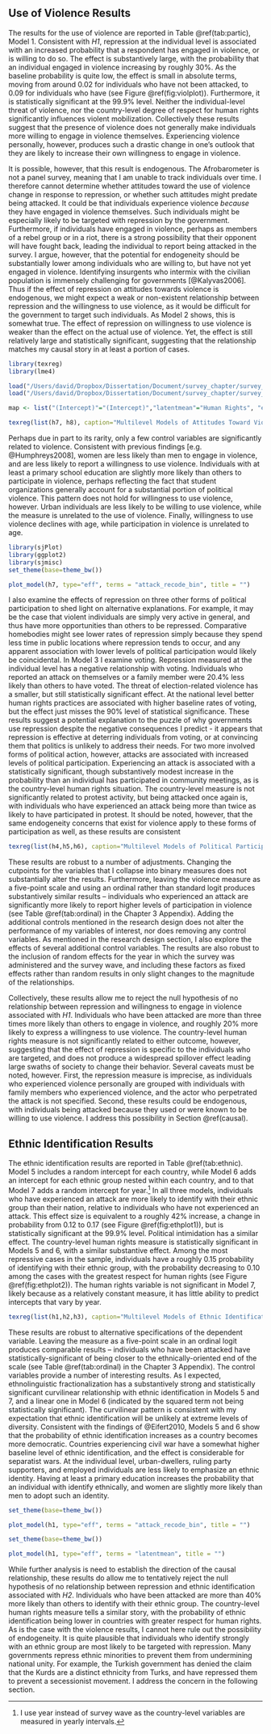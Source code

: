 ## Use of Violence Results

The results for the use of  violence are reported in Table \@ref(tab:partic), Model 1. Consistent with *H1*, repression at the individual level is associated with an increased probability that a respondent has engaged in violence, or is willing to do so. The effect is substantively large, with the probability that an individual engaged in violence increasing by roughly 30%. As the baseline probability is quite low, the effect is small in absolute terms, moving from around 0.02 for individuals who have not been attacked, to 0.09 for individuals who have (see Figure \@ref(fig:violplot)). Furthermore, it is statistically significant at the 99.9% level. Neither the individual-level threat of violence, nor the country-level degree of respect for human rights significantly influences violent mobilization. Collectively these results suggest that the presence of violence does not generally make individuals more willing to engage in violence themselves. Experiencing violence personally, however, produces such a drastic change in one's outlook that they are likely to increase their own willingness to engage in violence.

It is possible, however, that this result is endogenous. The Afrobarometer is not a panel survey, meaning that I am unable to track individuals over time. I therefore cannot determine whether attitudes toward the use of violence change in response to repression, or whether such attitudes might predate being attacked. It could be that individuals experience violence *because* they have engaged in violence themselves. Such individuals might be especially likely to be targeted with repression by the government. Furthermore, if individuals have engaged in violence, perhaps as members of a rebel group or in a riot, there is a strong possibility that their opponent will have fought back, leading the individual to report being attacked in the survey. I argue, however, that the potential for endogeneity should be substantially lower among individuals who are willing to, but have not yet engaged in violence. Identifying insurgents who intermix with the civilian population is immensely challenging for governments [@Kalyvas2006]. Thus if the effect of repression on attitudes towards violence is endogenous, we might expect a weak or non-existent relationship between repression and the willingness to use violence, as it would be difficult for the government to target such individuals. As Model 2 shows, this is somewhat true. The effect of repression on willingness to use violence is weaker than the effect on the actual use of violence. Yet, the effect is still relatively large and statistically significant, suggesting that the relationship matches my causal story in at least a portion of cases.

```r
library(texreg)
library(lme4)

load("/Users/david/Dropbox/Dissertation/Document/survey_chapter/survey_data/merged_afrobarometer.Rds")
load("/Users/david/Dropbox/Dissertation/Document/survey_chapter/survey_data/survey_models.Rdata")

map <- list("(Intercept)"="(Intercept)","latentmean"="Human Rights", "ethfrac"="Ethnolinguistic Fractionalization", "I(ethfrac^2)"="Ethnolinguistic Fractionalization$^{2}$", "polity2"="Polity", "civil1"="Civil War", "separatist1"="Separatist War", "attack_recode_bin1"="Attacked", "intim_recode_bin1"="Intimidated", "employment_recode1"="Employed", "primary1"="Primary Education", "urban_recode1"="Urban", "ruling_supporter1"="Ruling Party Supporter", "lage"="Age", "sex2"="Female")

texreg(list(h7, h8), caption="Multilevel Models of Attitudes Toward Violence", custom.coef.map=map, custom.model.names=c("M1 Violence (Used)", "M2 Violence (Willing)"), label="tab:violence")
```

Perhaps due in part to its rarity, only a few control variables are significantly related to violence. Consistent with previous findings [e.g. @Humphreys2008], women are less likely than men to engage in violence, and are less likely to report a willingness to use violence. Individuals with at least a primary school education are slightly more likely than others to participate in violence, perhaps reflecting the fact that student organizations generally account for a substantial portion of political violence. This pattern does not hold for willingness to use violence, however. Urban individuals are less likely to be willing to use violence, while the measure is unrelated to the use of violence. Finally, willingness to use violence declines with age, while participation in violence is unrelated to age.

```r
library(sjPlot)
library(ggplot2)
library(sjmisc)
set_theme(base=theme_bw())

plot_model(h7, type="eff", terms = "attack_recode_bin", title = "")
```

I also examine the effects of repression on three other forms of political participation to shed light on alternative explanations. For example, it may be the case that violent individuals are simply very active in general, and thus have more opportunities than others to be repressed. Comparative homebodies might see lower rates of repression simply because they spend less time in public locations where repression tends to occur, and any apparent association with lower levels of political participation would likely be coincidental. In Model 3 I examine voting. Repression measured at the individual level has a negative relationship with voting. Individuals who reported an attack on themselves or a family member were 20.4% less likely than others to have voted. The threat of election-related violence has a smaller, but still statistically significant effect. At the national level better human rights practices are associated with higher baseline rates of voting, but the effect just misses the 90% level of statistical significance. These results suggest a potential explanation to the puzzle of why governments use repression despite the negative consequences I predict - it appears that repression is effective at deterring individuals from voting, or at convincing them that politics is unlikely to address their needs. For two more involved forms of political action, however, attacks are associated with increased levels of political participation. Experiencing an attack is associated with a statistically significant, though substantively modest increase in the probability than an individual has participated in community meetings, as is the country-level human rights situation. The country-level measure is not significantly related to protest activity, but being attacked once again is, with individuals who have experienced an attack being more than twice as likely to have participated in protest. It should be noted, however, that the same endogeneity concerns that exist for violence apply to these forms of participation as well, as these results are consistent

```r
texreg(list(h4,h5,h6), caption="Multilevel Models of Political Participation", custom.coef.map=map, custom.model.names=c("M3 Voting", "M4 Meeting", "M5 Protest"), label="tab:partic")
```

These results are robust to a number of adjustments. Changing the cutpoints for the variables that I collapse into binary measures does not substantially alter the results. Furthermore, leaving the violence measure as a five-point scale and using an ordinal rather than standard logit produces substantively similar results -- individuals who experienced an attack are significantly more likely to report higher levels of participation in violence (see Table \@ref(tab:ordinal) in the Chapter 3 Appendix). Adding the additional controls mentioned in the research design does not alter the performance of my variables of interest, nor does removing any control variables. As mentioned in the research design section, I also explore the effects of several additional control variables. The results are also robust to the inclusion of random effects for the year in which the survey was administered and the survey wave, and including these factors as fixed effects rather than random results in only slight changes to the magnitude of the relationships.

Collectively, these results allow me to reject the null hypothesis of no relationship between repression and willingness to engage in violence associated with *H1*. Individuals who have been attacked are more than three times more likely than others to engage in violence, and roughly 20% more likely to express a willingness to use violence. The country-level human rights measure is not significantly related to either outcome, however, suggesting that the effect of repression is specific to the individuals who are targeted, and does not produce a widespread spillover effect leading large swaths of society to change their behavior. Several caveats must be noted, however. First, the repression measure is imprecise, as individuals who experienced violence personally are grouped with individuals with family members who experienced violence, and the actor who perpetrated the attack is not specified. Second, these results could be endogenous, with individuals being attacked because they used or were known to be willing to use violence. I address this possibility in Section \@ref(causal).

## Ethnic Identification Results

The ethnic identification results are reported in Table \@ref(tab:ethnic). Model 5 includes a random intercept for each country, while Model 6 adds an intercept for each ethnic group nested within each country, and to that Model 7 adds a random intercept for year.^[I use year instead of survey wave as the country-level variables are measured in yearly intervals.] In all three models, individuals who have experienced an attack are more likely to identify with their ethnic group than their nation, relative to individuals who have not experienced an attack. This effect size is equivalent to a roughly 42% increase, a change in probability from 0.12 to 0.17 (see Figure \@ref(fig:ethplot1)), but is statistically significant at the 99.9% level. Political intimidation has a similar effect. The country-level human rights measure is statistically significant in Models 5 and 6, with a similar substantive effect. Among the most repressive cases in the sample, individuals have a roughly 0.15 probability of identifying with their ethnic group, with the probability decreasing to 0.10 among the cases with the greatest respect for human rights (see Figure \@ref(fig:ethplot2)). The human rights variable is not significant in Model 7, likely because as a relatively constant measure, it has little ability to predict intercepts that vary by year.

```r
texreg(list(h1,h2,h3), caption="Multilevel Models of Ethnic Identification", custom.coef.map=map, custom.model.names=c("M5", "M6", "M7"), label="tab:ethnic")
```

These results are robust to alternative specifications of the dependent variable. Leaving the measure as a five-point scale in an ordinal logit produces comparable results -- individuals who have been attacked have statistically-significant of being closer to the ethnically-oriented end of the scale (see Table \@ref(tab:ordinal) in the Chapter 3 Appendix). The control variables provide a number of interesting results. As I expected, ethnolinguistic fractionalization has a substantively strong and statistically significant curvilinear relationship with ethnic identification in Models 5 and 7, and a linear one in Model 6 (indicated by the squared term not being statistically significant). The curvilinear pattern is consistent with my expectation that ethnic identification will be unlikely at extreme levels of diversity. Consistent with the findings of @Eifert2010, Models 5 and 6 show that the probability of ethnic identification increases as a country becomes more democratic. Countries experiencing civil war have a somewhat higher baseline level of ethnic identification, and the effect is considerable for separatist wars. At the individual level, urban-dwellers, ruling party supporters, and employed individuals are less likely to emphasize an ethnic identity. Having at least a primary education increases the probability that an individual with identify ethnically, and women are slightly more likely than men to adopt such an identity.

```r
set_theme(base=theme_bw())

plot_model(h1, type="eff", terms = "attack_recode_bin", title = "")
```

```r
set_theme(base=theme_bw())

plot_model(h1, type="eff", terms = "latentmean", title = "")
```

While further analysis is need to establish the direction of the causal relationship, these results do allow me to tentatively reject the null hypothesis of no relationship between repression and ethnic identification associated with *H2*. Individuals who have been attacked are more than 40% more likely than others to identify with their ethnic group. The country-level human rights measure tells a similar story, with the probability of ethnic identification being lower in countries with greater respect for human rights. As is the case with the violence results, I cannot here rule out the possibility of endogeneity. It is quite plausible that individuals who identify strongly with an ethnic group are most likely to be targeted with repression. Many governments repress ethnic minorities to prevent them from undermining national unity. For example, the Turkish government has denied the claim that the Kurds are a distinct ethnicity from Turks, and have repressed them to prevent a secessionist movement. I address the concern in the following section.
